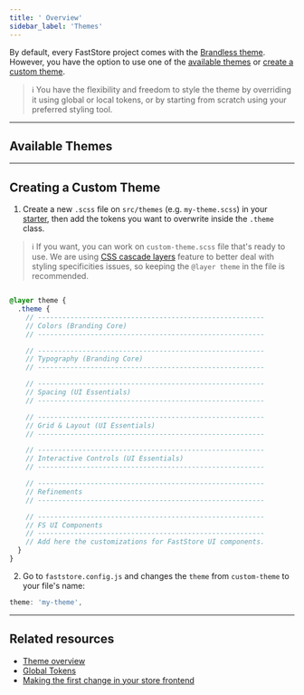 ```yaml
---
title: ' Overview'
sidebar_label: 'Themes'
---
```


By default, every FastStore project comes with the [Brandless theme](/docs/theming-overview#brandless-and-the-theming-structure). However, you have the option to use one of the [available themes](#available-themes) or [create a custom theme](#creating-a-custom-theme).

> ℹ️ You have the flexibility and freedom to style the theme by overriding it using global or local tokens, or by starting from scratch using your preferred styling tool.

---

## Available Themes

<Flex>

<WhatsNextCard image
  title="Midnight"
  linkTo="/docs/guides/faststore/themes-midnight"
  imageSrc="https://vtexhelp.vtexassets.com/assets/docs/src/midnight___197d3bec531d5cbd4959f2cddabacc46.png"
/>

<WhatsNextCard image
  title="Soft Blue"
  linkTo="/docs/guides/faststore/themes-soft-blue"
  imageSrc="https://vtexhelp.vtexassets.com/assets/docs/src/soft-blue___1d1970f5ce77ffb61bc8a10be86f69e7.png"
/>

</Flex>

---

## Creating a Custom Theme

1. Create a new `.scss` file on `src/themes` (e.g. `my-theme.scss`) in your [starter](https://github.com/vtex-sites/starter.store), then add the tokens you want to overwrite inside the `.theme` class.

> ℹ️ If you want, you can work on `custom-theme.scss` file that's ready to use. We are using [CSS cascade layers](https://developer.mozilla.org/en-US/docs/Learn/CSS/Building_blocks/Cascade_layers) feature to better deal with styling specificities issues, so keeping the `@layer theme` in the file is recommended.

```scss src/themes/my-theme.scss

@layer theme {
  .theme {
    // --------------------------------------------------------
    // Colors (Branding Core)
    // --------------------------------------------------------

    // --------------------------------------------------------
    // Typography (Branding Core)
    // --------------------------------------------------------

    // --------------------------------------------------------
    // Spacing (UI Essentials)
    // --------------------------------------------------------

    // --------------------------------------------------------
    // Grid & Layout (UI Essentials)
    // --------------------------------------------------------

    // --------------------------------------------------------
    // Interactive Controls (UI Essentials)
    // --------------------------------------------------------

    // --------------------------------------------------------
    // Refinements
    // --------------------------------------------------------

    // --------------------------------------------------------
    // FS UI Components
    // --------------------------------------------------------
    // Add here the customizations for FastStore UI components.
  }
}
```

2. Go to `faststore.config.js` and changes the `theme` from `custom-theme` to your file's name:

```js faststore.config.js
theme: 'my-theme',
```

---

## Related resources

- [Theme overview](/docs/theming-overview)
- [Global Tokens](/docs/global-tokens/overview)
- [Making the first change in your store frontend](/docs/getting-started/2-setting-up-the-project#step-3-making-the-first-change-in-your-store-frontend)
